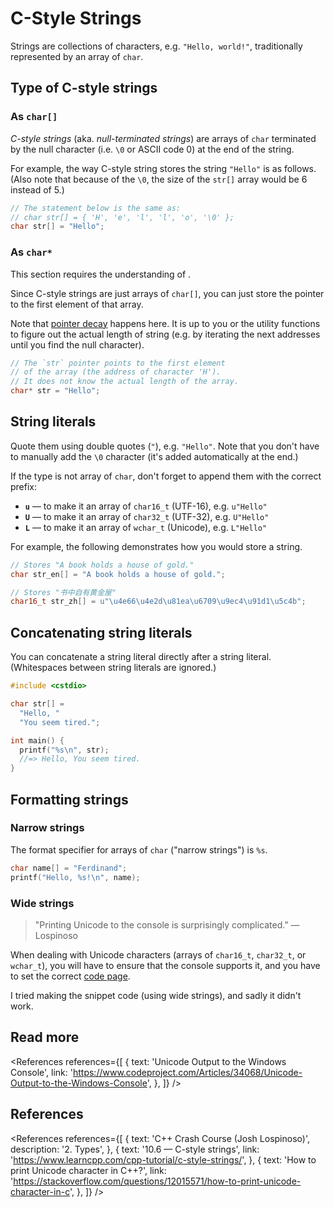 
# C-Style Strings

Strings are collections of characters, e.g. `"Hello, world!"`, traditionally represented by an array of `char`.

## Type of C-style strings

### As `char[]`

_C-style strings_ (aka. _null-terminated strings_) are arrays of `char` terminated by the null character (i.e. `\0` or ASCII code 0) at the end of the string.

For example, the way C-style string stores the string `"Hello"` is as follows. (Also note that because of the `\0`, the size of the `str[]` array would be 6 instead of 5.)

```cpp
// The statement below is the same as:
// char str[] = { 'H', 'e', 'l', 'l', 'o', '\0' };
char str[] = "Hello";
```

### As `char*`

<NoteBox>
  This section requires the understanding of <Link str="pointers" link="/prog/cpp/types/pointers" />.
</NoteBox>

Since C-style strings are just arrays of `char[]`, you can just store the pointer to the first element of that array.

Note that [pointer decay](/prog/cpp/types/pointers#pointer-decay) happens here. It is up to you or the utility functions to figure out the actual length of string (e.g. by iterating the next addresses until you find the null character).

```cpp
// The `str` pointer points to the first element
// of the array (the address of character 'H').
// It does not know the actual length of the array.
char* str = "Hello";
```

## String literals

Quote them using double quotes (`"`), e.g. `"Hello"`. Note that you don't have to manually add the `\0` character (it's added automatically at the end.)

If the type is not array of `char`, don't forget to append them with the correct prefix:

- **`u`** &mdash; to make it an array of `char16_t` (UTF-16), e.g. `u"Hello"`
- **`U`** &mdash; to make it an array of `char32_t` (UTF-32), e.g. `U"Hello"`
- **`L`** &mdash; to make it an array of `wchar_t` (Unicode), e.g. `L"Hello"`

For example, the following demonstrates how you would store a string.

```cpp
// Stores "A book holds a house of gold."
char str_en[] = "A book holds a house of gold.";

// Stores "书中自有黄金屋"
char16_t str_zh[] = u"\u4e66\u4e2d\u81ea\u6709\u9ec4\u91d1\u5c4b";
```

## Concatenating string literals

You can concatenate a string literal directly after a string literal. (Whitespaces between string literals are ignored.)

```cpp
#include <cstdio>

char str[] =
  "Hello, "
  "You seem tired.";

int main() {
  printf("%s\n", str);
  //=> Hello, You seem tired.
}
```

## Formatting strings

### Narrow strings

The format specifier for arrays of `char` ("narrow strings") is `%s`.

```cpp
char name[] = "Ferdinand";
printf("Hello, %s!\n", name);
```

### Wide strings

> "Printing Unicode to the console is surprisingly complicated."
> &mdash; Lospinoso

When dealing with Unicode characters (arrays of `char16_t`, `char32_t`, or `wchar_t`), you will have to ensure that the console supports it, and you have to set the correct [code page](https://en.wikipedia.org/wiki/Code_page).

I tried making the snippet code (using wide strings), and sadly it didn't work.

## Read more

<References
  references={[
    {
      text: 'Unicode Output to the Windows Console',
      link: 'https://www.codeproject.com/Articles/34068/Unicode-Output-to-the-Windows-Console',
    },
  ]}
/>

## References

<References
  references={[
    {
      text: 'C++ Crash Course (Josh Lospinoso)',
      description: '2. Types',
    },
    {
      text: '10.6 — C-style strings',
      link: 'https://www.learncpp.com/cpp-tutorial/c-style-strings/',
    },
    {
      text: 'How to print Unicode character in C++?',
      link: 'https://stackoverflow.com/questions/12015571/how-to-print-unicode-character-in-c',
    },
  ]}
/>
